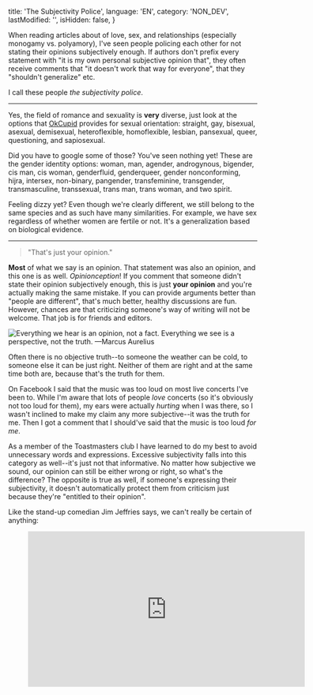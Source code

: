 
  title: 'The Subjectivity Police',
  language: 'EN',
  category: 'NON_DEV',
  lastModified: '',
  isHidden: false,
}

When reading articles about of love, sex, and relationships (especially monogamy vs. polyamory), I've seen people policing each other for not stating their opinions subjectively enough. If authors don't prefix every statement with "it is my own personal subjective opinion that", they often receive comments that "it doesn't work that way for everyone", that they "shouldn't generalize" etc.

I call these people _the subjectivity police_.

---

Yes, the field of romance and sexuality is **very** diverse, just look at the options that [OkCupid][okcupid] provides for sexual orientation: straight, gay, bisexual, asexual, demisexual, heteroflexible, homoflexible, lesbian, pansexual, queer, questioning, and sapiosexual.

Did you have to google some of those? You've seen nothing yet! These are the gender identity options: woman, man, agender, androgynous, bigender, cis man, cis woman, genderfluid, genderqueer, gender nonconforming, hijra, intersex, non-binary, pangender, transfeminine, transgender, transmasculine, transsexual, trans man, trans woman, and two spirit.

Feeling dizzy yet? Even though we're clearly different, we still belong to the same species and as such have many similarities. For example, we have sex regardless of whether women are fertile or not. It's a generalization based on biological evidence.

---

  > "That's just your opinion."

**Most** of what we say is an opinion. That statement was also an opinion, and this one is as well. _Opinionception_! If you comment that someone didn't state their opinion subjectively enough, this is just **your opinion** and you're actually making the same mistake. If you can provide arguments better than "people are different", that's much better, healthy discussions are fun. However, chances are that criticizing someone's way of writing will not be welcome. That job is for friends and editors.

<Image
  alt="Everything we hear is an opinion, not a fact. Everything we see is a perspective, not the truth. —Marcus Aurelius"
  srcId="a1YmNRv_700bwp_z242u4"
  originalWidth="580"
  originalHeight="558"
/>

Often there is no objective truth--to someone the weather can be cold, to someone else it can be just right. Neither of them are right and at the same time both are, because that's the truth for them.

On Facebook I said that the music was too loud on most live concerts I've been to. While I'm aware that lots of people _love_ concerts (so it's obviously not too loud for them), my ears were actually _hurting_ when I was there, so I wasn't inclined to make my claim any more subjective--it was the truth for me. Then I got a comment that I should've said that the music is too loud _for me_.

As a member of the Toastmasters club I have learned to do my best to avoid unnecessary words and expressions. Excessive subjectivity falls into this category as well--it's just not that informative. No matter how subjective we sound, our opinion can still be either wrong or right, so what's the difference? The opposite is true as well, if someone's expressing their subjectivity, it doesn't automatically protect them from criticism just because they're "entitled to their opinion".

Like the stand-up comedian Jim Jeffries says, we can't really be certain of anything:

<Figure>
  <Iframe
    src="https://www.youtube.com/embed/a9UFyNy-rw4?rel=0"
    width="560"
    height="315"
    frameBorder="0"
    allow="autoplay; encrypted-media"
    allowFullScreen
  />
  <Caption>
    The only thing we know for sure is "I think, therefore I am", everything else is open to interpretation (watch until 4:45).
  </Caption>
</Figure>

---

  > "You're generalizing."

Damn right I am. It's not bad to generalize if your arguments are compelling. My opinions might be wrong, so what? Are we not allowed to be wrong anymore? Relationships are very complicated and we're going to be wrong **so many times**, especially about non-monogamy, which is still mostly uncharted territory. A great way to learn is to talk about these things rather than keeping our mouths shut because "people are different".

Don't judge someone if they said something that you don't believe is true. Instead, you can politely disagree and provide arguments supporting your point of view. If you have a problem with people sounding too objective, give them a benefit of the doubt and try to read their writings as opinions rather than facts. You'll be less frustrated and be less inclined to post negative comments. I'm not perfect at this sort of things either, but we should try to be more positive.

People are [very biased][cognitive-biases]. Asking us to acknowledge our biases every time we say something is simply too much to ask.

[okcupid]: https://www.okcupid.com/home
[cognitive-biases]: http://www.businessinsider.com/cognitive-biases-that-affect-decisions-2015-8
